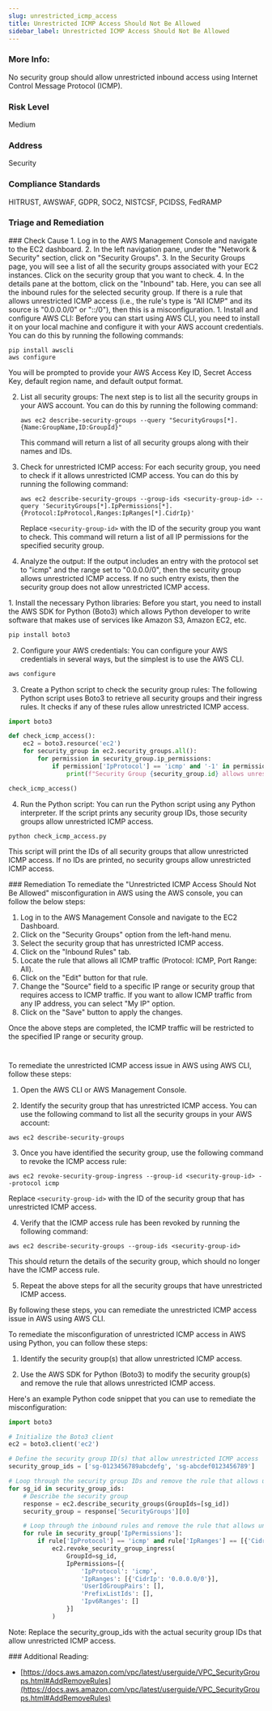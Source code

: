 ```yaml
---
slug: unrestricted_icmp_access
title: Unrestricted ICMP Access Should Not Be Allowed
sidebar_label: Unrestricted ICMP Access Should Not Be Allowed
---
```


### More Info:

No security group should allow unrestricted inbound access using Internet Control Message Protocol (ICMP).

### Risk Level

Medium

### Address

Security

### Compliance Standards

HITRUST, AWSWAF, GDPR, SOC2, NISTCSF, PCIDSS, FedRAMP


### Triage and Remediation
<Tabs>

<Tab title='Cause'>
### Check Cause
<AccordionGroup>
<Accordion title='Using Console' defaultOpen='true'>
1. Log in to the AWS Management Console and navigate to the EC2 dashboard.
2. In the left navigation pane, under the "Network & Security" section, click on "Security Groups".
3. In the Security Groups page, you will see a list of all the security groups associated with your EC2 instances. Click on the security group that you want to check.
4. In the details pane at the bottom, click on the "Inbound" tab. Here, you can see all the inbound rules for the selected security group. If there is a rule that allows unrestricted ICMP access (i.e., the rule's type is "All ICMP" and its source is "0.0.0.0/0" or "::/0"), then this is a misconfiguration.
</Accordion>

<Accordion title='Using CLI'>
1. Install and configure AWS CLI: Before you can start using AWS CLI, you need to install it on your local machine and configure it with your AWS account credentials. You can do this by running the following commands:

   ```
   pip install awscli
   aws configure
   ```

   You will be prompted to provide your AWS Access Key ID, Secret Access Key, default region name, and default output format.

2. List all security groups: The next step is to list all the security groups in your AWS account. You can do this by running the following command:

   ```
   aws ec2 describe-security-groups --query "SecurityGroups[*].{Name:GroupName,ID:GroupId}"
   ```

   This command will return a list of all security groups along with their names and IDs.

3. Check for unrestricted ICMP access: For each security group, you need to check if it allows unrestricted ICMP access. You can do this by running the following command:

   ```
   aws ec2 describe-security-groups --group-ids <security-group-id> --query 'SecurityGroups[*].IpPermissions[*].{Protocol:IpProtocol,Ranges:IpRanges[*].CidrIp}'
   ```

   Replace `<security-group-id>` with the ID of the security group you want to check. This command will return a list of all IP permissions for the specified security group.

4. Analyze the output: If the output includes an entry with the protocol set to "icmp" and the range set to "0.0.0.0/0", then the security group allows unrestricted ICMP access. If no such entry exists, then the security group does not allow unrestricted ICMP access.
</Accordion>

<Accordion title='Using Python'>
1. Install the necessary Python libraries: Before you start, you need to install the AWS SDK for Python (Boto3) which allows Python developer to write software that makes use of services like Amazon S3, Amazon EC2, etc.

```python
pip install boto3
```

2. Configure your AWS credentials: You can configure your AWS credentials in several ways, but the simplest is to use the AWS CLI.

```bash
aws configure
```

3. Create a Python script to check the security group rules: The following Python script uses Boto3 to retrieve all security groups and their ingress rules. It checks if any of these rules allow unrestricted ICMP access.

```python
import boto3

def check_icmp_access():
    ec2 = boto3.resource('ec2')
    for security_group in ec2.security_groups.all():
        for permission in security_group.ip_permissions:
            if permission['IpProtocol'] == 'icmp' and '-1' in permission['IpRanges']:
                print(f"Security Group {security_group.id} allows unrestricted ICMP access")

check_icmp_access()
```

4. Run the Python script: You can run the Python script using any Python interpreter. If the script prints any security group IDs, those security groups allow unrestricted ICMP access.

```bash
python check_icmp_access.py
```

This script will print the IDs of all security groups that allow unrestricted ICMP access. If no IDs are printed, no security groups allow unrestricted ICMP access.
</Accordion>

</AccordionGroup>
</Tab>

<Tab title='Remediation'>
### Remediation

<AccordionGroup>
<Accordion title='Using Console' defaultOpen='true'>
To remediate the "Unrestricted ICMP Access Should Not Be Allowed" misconfiguration in AWS using the AWS console, you can follow the below steps:

1. Log in to the AWS Management Console and navigate to the EC2 Dashboard.
2. Click on the "Security Groups" option from the left-hand menu.
3. Select the security group that has unrestricted ICMP access.
4. Click on the "Inbound Rules" tab.
5. Locate the rule that allows all ICMP traffic (Protocol: ICMP, Port Range: All).
6. Click on the "Edit" button for that rule.
7. Change the "Source" field to a specific IP range or security group that requires access to ICMP traffic. If you want to allow ICMP traffic from any IP address, you can select "My IP" option.
8. Click on the "Save" button to apply the changes.

Once the above steps are completed, the ICMP traffic will be restricted to the specified IP range or security group.

#
</Accordion>

<Accordion title='Using CLI'>
To remediate the unrestricted ICMP access issue in AWS using AWS CLI, follow these steps:

1. Open the AWS CLI or AWS Management Console.

2. Identify the security group that has unrestricted ICMP access. You can use the following command to list all the security groups in your AWS account:

```
aws ec2 describe-security-groups
```

3. Once you have identified the security group, use the following command to revoke the ICMP access rule:

```
aws ec2 revoke-security-group-ingress --group-id <security-group-id> --protocol icmp
```

Replace `<security-group-id>` with the ID of the security group that has unrestricted ICMP access.

4. Verify that the ICMP access rule has been revoked by running the following command:

```
aws ec2 describe-security-groups --group-ids <security-group-id>
```

This should return the details of the security group, which should no longer have the ICMP access rule.

5. Repeat the above steps for all the security groups that have unrestricted ICMP access.

By following these steps, you can remediate the unrestricted ICMP access issue in AWS using AWS CLI.
</Accordion>

<Accordion title='Using Python'>
To remediate the misconfiguration of unrestricted ICMP access in AWS using Python, you can follow these steps:

1. Identify the security group(s) that allow unrestricted ICMP access.

2. Use the AWS SDK for Python (Boto3) to modify the security group(s) and remove the rule that allows unrestricted ICMP access.

Here's an example Python code snippet that you can use to remediate the misconfiguration:

```python
import boto3

# Initialize the Boto3 client
ec2 = boto3.client('ec2')

# Define the security group ID(s) that allow unrestricted ICMP access
security_group_ids = ['sg-0123456789abcdefg', 'sg-abcdef0123456789']

# Loop through the security group IDs and remove the rule that allows unrestricted ICMP access
for sg_id in security_group_ids:
    # Describe the security group
    response = ec2.describe_security_groups(GroupIds=[sg_id])
    security_group = response['SecurityGroups'][0]

    # Loop through the inbound rules and remove the rule that allows unrestricted ICMP access
    for rule in security_group['IpPermissions']:
        if rule['IpProtocol'] == 'icmp' and rule['IpRanges'] == [{'CidrIp': '0.0.0.0/0'}]:
            ec2.revoke_security_group_ingress(
                GroupId=sg_id,
                IpPermissions=[{
                    'IpProtocol': 'icmp',
                    'IpRanges': [{'CidrIp': '0.0.0.0/0'}],
                    'UserIdGroupPairs': [],
                    'PrefixListIds': [],
                    'Ipv6Ranges': []
                }]
            )
```

Note: Replace the security_group_ids with the actual security group IDs that allow unrestricted ICMP access.
</Accordion>

</AccordionGroup>
</Tab>
</Tabs>
### Additional Reading:

- [https://docs.aws.amazon.com/vpc/latest/userguide/VPC_SecurityGroups.html#AddRemoveRules](https://docs.aws.amazon.com/vpc/latest/userguide/VPC_SecurityGroups.html#AddRemoveRules) 


